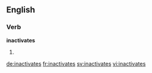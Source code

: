 ==English==

===Verb===
'''inactivates'''

# {{en-third-person singular of|inactivate}}

[[de:inactivates]]
[[fr:inactivates]]
[[sv:inactivates]]
[[vi:inactivates]]